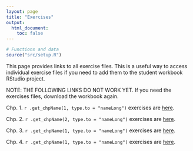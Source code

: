 ```yaml
---
layout: page
title: "Exercises"
output: 
  html_document:
    toc: false
---
```


```r
# Functions and data
source("src/setup.R")

```

This page provides links to all exercise files. This is a useful way to access individual exercise files if you need to add them to the student workbook RStudio project.

NOTE: THE FOLLOWING LINKS DO NOT WORK YET. If you need the exercises files, download the workbook again.

Chp. 1. `r .get_chpName(1, type.to = "nameLong")` exercises are [here](exercises/01).

Chp. 2. `r .get_chpName(2, type.to = "nameLong")` exercises are [here](exercises/02).

Chp. 3. `r .get_chpName(1, type.to = "nameLong")` exercises are [here](exercises/03).

Chp. 4. `r .get_chpName(1, type.to = "nameLong")` exercises are [here](exercises/04).



